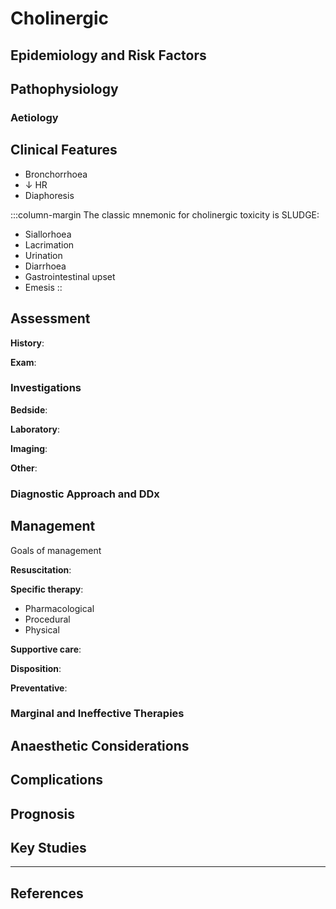 # Cholinergic


## Epidemiology and Risk Factors

## Pathophysiology

### Aetiology

## Clinical Features

* Bronchorrhoea
* ↓ HR
* Diaphoresis

:::column-margin
The classic mnemonic for cholinergic toxicity is SLUDGE:

* Siallorhoea
* Lacrimation
* Urination
* Diarrhoea
* Gastrointestinal upset
* Emesis
::

## Assessment

**History**:

**Exam**:

### Investigations

**Bedside**:

**Laboratory**:

**Imaging**:

**Other**:

### Diagnostic Approach and DDx


## Management

:::priority
Goals of management
:::

**Resuscitation**:

**Specific therapy**:

* Pharmacological
* Procedural
* Physical

**Supportive care**:

**Disposition**:

**Preventative**:


### Marginal and Ineffective Therapies

## Anaesthetic Considerations

## Complications

## Prognosis

## Key Studies


---

## References
